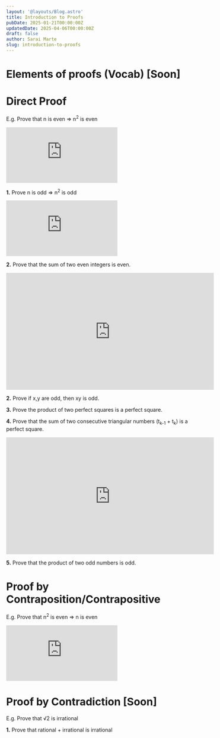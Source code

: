 ```yaml
---
layout: '@layouts/Blog.astro'
title: Introduction to Proofs
pubDate: 2025-01-21T00:00:00Z 
updatedDate: 2025-04-06T00:00:00Z 
draft: false
author: Sarai Marte
slug: introduction-to-proofs
---
```



# Elements of proofs (Vocab) [Soon]

# Direct Proof

E.g. Prove that n is even => n<sup>2</sup> is even

<iframe src="https://www.youtube.com/embed/UMBg1-_xygg?si=MflxjPdI7wNmTlDK&amp;start=4" title="YouTube video player" frameborder="0" allow="accelerometer; autoplay; clipboard-write; encrypted-media; gyroscope; picture-in-picture; web-share" referrerpolicy="strict-origin-when-cross-origin" allowfullscreen></iframe>

**1.** Prove n is odd => n<sup>2</sup> is odd

<Solution>
<iframe src="https://www.youtube.com/embed/4NItHtJJlOQ?si=bJLFQMfBDy46XH03&amp;start=5" title="YouTube video player" frameborder="0" allow="accelerometer; autoplay; clipboard-write; encrypted-media; gyroscope; picture-in-picture; web-share" referrerpolicy="strict-origin-when-cross-origin" allowfullscreen></iframe>
</Solution>

**2.** Prove that the sum of two even integers is even. 

<Solution>
<iframe width="560" height="315" src="https://www.youtube.com/embed/gOBWn8f-9-4?si=wq-nEOaQdqykEeCS&amp;start=5" title="YouTube video player" frameborder="0" allow="accelerometer; autoplay; clipboard-write; encrypted-media; gyroscope; picture-in-picture; web-share" referrerpolicy="strict-origin-when-cross-origin" allowfullscreen></iframe>
</Solution>

**2.** Prove if x,y are odd, then xy is odd.

<Solution>
</Solution>

**3.** Prove the product of two perfect squares is a perfect square.

<Solution>
</Solution>

**4.** Prove that the sum of two consecutive triangular numbers (t<sub>k-1</sub> + t<sub>k</sub>) is a perfect square.  

<Solution>
<iframe width="560" height="315" src="https://www.youtube.com/embed/qp9GkEOCZwM?si=Yd7Jtiy5kOVeJNT_&amp;start=5" title="YouTube video player" frameborder="0" allow="accelerometer; autoplay; clipboard-write; encrypted-media; gyroscope; picture-in-picture; web-share" referrerpolicy="strict-origin-when-cross-origin" allowfullscreen></iframe>
</Solution>

**5.** Prove that the product of two odd numbers is odd.

<Solution>
</Solution>

# Proof by Contraposition/Contrapositive

E.g. Prove that n<sup>2</sup> is even => n is even

<iframe src="https://www.youtube.com/embed/sDWzZcElzV0?si=WOfq_vXNLaDSWjEv&amp;start=5" title="YouTube video player" frameborder="0" allow="accelerometer; autoplay; clipboard-write; encrypted-media; gyroscope; picture-in-picture; web-share" referrerpolicy="strict-origin-when-cross-origin" allowfullscreen></iframe>

# Proof by Contradiction [Soon]

E.g. Prove that √2 is irrational

**1.** Prove that rational + irrational is irrational

<Solution>
</Solution>

